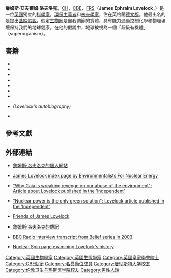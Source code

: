 {{Infobox scientist
| image       = James Lovelock, 2005 (cropped).jpg
| caption     = 詹姆斯·洛夫洛克 2005
| name        = 詹姆斯·洛夫洛克
| birth_date  = {{Birth date and age|1919|7|26|df=yes}}
| birth_place = [[英國|英國]][[赫特福德郡|赫特福德郡]][[萊奇沃思|萊奇沃思]]
| death_date  =
| residence   = [[英國|英國]]
| nationality = [[英國|英國]]
| field       = [[化學|化學]]、[[地球科學|地球科學]]
| work_institution = 獨立研究員
| alma_mater  = [[曼徹斯特大學|曼徹斯特大學]] <br /> [[倫敦衛生與熱帶醫學院|倫敦衛生與熱帶醫學院]] <br /> [[倫敦大學|倫敦大學]] <br/> [[哈佛醫學院|哈佛醫學院]]
| doctoral_students =
| known_for   = {{link-en|電子捕獲檢測器|Electron capture detector}} <br /> [[蓋亞假說|蓋亞假說]]
| prizes      = [[皇家學會院士|FRS]], 1974 <br /> Tswett Medal, 1975 <br /> [[美國化學學會|ACS]], 1980 <br /> [[世界气象组织|世界气象组织]] Norbert Gerbier Prize, 1988 <br /> [[Dr_A.H._Heineken_Prize|Dr A.H. Heineken Prize]] for the Environment, 1990 <br /> [[Order_of_the_British_Empire|CBE]], 1990 <br /> [[Volvo_Environment_Prize|Volvo Environment Prize]], 1996 <br />[[Order_of_the_Companions_of_Honour|CH]], 2003<br /> [[Wollaston_Medal|Wollaston Medal]][http://www.jameslovelock.org/page7.html], 2006<br /> Arne Naess Chair in Global Justice and the Environment [https://web.archive.org/web/20110614132216/http://www.sum.uio.no/research/projects/ongoing-projects/anc/about/#chairholders], 2007
| religion    = 無。 [[不可知論|不可知論]]<ref>"I'm a scientist, not a theologian. I don't know if there is a God or not. Religion requires certainty. Revere and respect Gaia. Have trust in Gaia. But not faith." James Lovelock, [http://www.salon.com/2000/08/17/lovelock/ James Lovelock, Gaia’s grand old man] {{Wayback|url=http://www.salon.com/2000/08/17/lovelock/ |date=20210309163810 }}, Lawrence E. Joseph, 17 August 2000.</ref>
| footnotes   =
}}
'''詹姆斯·艾夫萊姆·洛夫洛克'''，[[名譽勳位|CH]]，[[CBE|CBE]]，[[皇家學會院士|FRS]]（'''James Ephraim Lovelock'''，{{bd|1919年|7月26日}}）是一位[[英國|英國]]獨立的[[科學家|科學家]]，[[環保主義者|環保主義者]]和[[未來學家|未來學家]]，住在英格蘭[[德文郡|德文郡]]。他最出名的是提出[[蓋婭假說|蓋婭假說]]，假定[[生物圈|生物圈]]是自我調節的實體，具有能力通過控制化學和物理環境保持我們的地球健康。在他的假說中，地球被視為一個「超級有機體」（superorganism）。

== 書籍 ==
* {{cite book en
 | last = Lovelock | first =  James
 | title = Gaia: A New Look at Life on Earth
 | origyear =1979
 | edition = 3rd ed.
 | year = 2000
 | publisher = Oxford University Press
 | id = ISBN 0-19-286218-9
 }}
* {{cite book en
 | last = Lovelock | first =  James
 | title = Great Extinction
 | url = https://archive.org/details/greatextinctions00alla | year = 1983
 | coauthors = Michael Allaby
 | publisher = Doubleday
 | id = ISBN 0-385-18011-X
 }}
* {{cite book en
 | last = Lovelock | first =  James
 | title = The Greening of Mars
 | year = 1984
 | coauthors = Michael Allaby
 | publisher = Warner Books
 | id = ISBN 0-446-32967-3
 }}
* {{cite book en
 | last = Lovelock | first =  James
 | title = Ages of Gaia
 | origyear = 1988
 | year = 1995
 | publisher = Oxford University Press
 | id = ISBN 0-393-31239-9
 }}
* {{cite book en
 | last = Lovelock | first =  James
 | title = Gaia: The Practical Science of Planetary Medicine
 | url = https://archive.org/details/gaiapracticalsci00love | origyear = Gaia Books 1991
 | publisher = Oxford University Press US
 | year = 2001
 | id = ISBN 0-19-521674-1
 }}
* {{cite book en
 | last = Lovelock | first =  James
 | title = Scientists on Gaia
 | year = 1991
 | publisher = MIT Press
 | location =  Cambridge, Mass., USA
 | id = ISBN 0-262-19310-8
 }}
* {{cite book en
 | last = Lovelock | first =  James
 | title = Gaia: Medicine for an Ailing Planet
 | publisher = Gaia Books
 | year = 2005
 | id = ISBN 1-85675-231-3
 }}
* {{cite book en
 | last = Lovelock | first =  James
 | title = Homage to Gaia: The Life of an Independent Scientist
 | url = https://archive.org/details/homagetogaialife0000love | publisher = Oxford University Press
 | year = 2000
 | id = ISBN 0-19-860429-7
 }} ''(Lovelock's autobiography)''
* {{cite book en
 | last = Lovelock | first =  James
 | title = [[The_Revenge_of_Gaia|The Revenge of Gaia]]: Why the Earth Is Fighting Back - and How We Can Still Save Humanity
 | publisher = Allen Lane
 | location = Santa Barbara (California)
 | year = 2006
 | id = ISBN 0-7139-9914-4
 }}

== 參考文獻 ==
{{reflist|2}}

== 外部連結==
* {{En}} [http://www.jameslovelock.org/ 詹姆斯·洛夫洛克的個人網站] {{Wayback|url=http://www.jameslovelock.org/ |date=20210507001355 }}
* {{En}} [http://www.ecolo.org/lovelock/ James Lovelock index page by Environmentalists For Nuclear Energy] {{Wayback|url=http://www.ecolo.org/lovelock/ |date=20010729091139 }}
* {{En}} [https://web.archive.org/web/20060118024549/http://news.independent.co.uk/environment/article338879.ece "Why Gaia is wreaking revenge on our abuse of the environment": Article about Lovelock published in the 'Independent']
* {{En}} [https://web.archive.org/web/20060422055649/http://comment.independent.co.uk/commentators/article61727.ece "Nuclear power is the only green solution": Lovelock article published in the 'Independent']
* {{En}} [http://www.ecolo.org/lovelock/ Friends of James Lovelock] {{Wayback|url=http://www.ecolo.org/lovelock/ |date=20010729091139 }}
* {{En}} [http://www.ecolo.org/lovelock/lovedeten.htm 詹姆斯·洛夫洛克的傳記] {{WebCite|url=https://www.webcitation.org/66dxQSKA8?url=http://www.ecolo.org/lovelock/lovedeten.htm |date=20120403075933 |dateformat=iso }}
* {{En}} [https://web.archive.org/web/20060821092403/http://www.bbc.co.uk/religion/programmes/belief/scripts/james_lovelock.html BBC Radio interview transcript from Belief series in 2003]
* {{En}} [https://web.archive.org/web/20071107074821/http://www.nuclearspin.org/index.php/James_Lovelock Nuclear Spin page examining Lovelock's history]
{{Wikiquote}}

{{Authority control}}
{{DEFAULTSORT: Lovelock, James}}
[[Category:英國生物學家|Category:英國生物學家]]
[[Category:英國生態學家|Category:英國生態學家]]
[[Category:英國皇家學會院士|Category:英國皇家學會院士]]
[[Category:CBE勳銜|Category:CBE勳銜]]
[[Category:名譽勳位成員|Category:名譽勳位成員]]
[[Category:曼彻斯特大学校友|Category:曼彻斯特大学校友]]
[[Category:伦敦卫生与热带医学院校友|Category:伦敦卫生与热带医学院校友]]
[[Category:男性人瑞|Category:男性人瑞]]